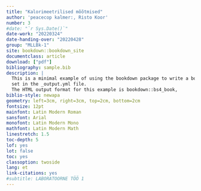 ```yaml
---
title: "Kalorimeetrilised mõõtmised"
author: 'peacecop kalmer:, Risto Koor'
number: 3
#date: "`r Sys.Date()`"
date-work: "20220324"
date-handing-over: "20220428"
group: "MLLBk-1"
site: bookdown::bookdown_site
documentclass: article
download: ["pdf"]
bibliography: sample.bib
description: |
  This is a minimal example of using the bookdown package to write a book.
  set in the _output.yml file.
  The HTML output format for this example is bookdown::bs4_book,
biblio-style: newapa
geometry: left=3cm, right=3cm, top=2cm, bottom=2cm
fontsize: 12pt
mainfont: Latin Modern Roman
sansfont: Arial
monofont: Latin Modern Mono
mathfont: Latin Modern Math
linestretch: 1.5
toc-depth: 5
lof: yes
lot: false
toc: yes
classoption: twoside
lang: et
link-citations: yes
#subtitle: LABORATOORNE TÖÖ 1
---
```

